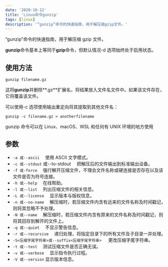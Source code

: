 ```yaml
---
date: '2020-10-12'
title: 'Linux命令gunzip'
tags: [linux]
description: '“gunzip”命令的快速指南，用于解压缩gzip文件。'
---
```


“gunzip”命令的快速指南，用于解压缩 gzip 文件。

**gunzip**命令基本上等同于**gzip**命令，但默认情况-d 选项始终处于启用状态。

## 使用方法

```shell
gunzip filename.gz
```

这将**gunzip**并删除**.gz**扩展名，将结果放入文件名文件中。如果该文件存在，它将覆盖该文件。

可以使用-c 选项使用输出重定向将其提取到其他文件名：

```shell
gunzip -c filename.gz > anotherfilename
```

gunzip 命令可以在 Linux、macOS、WSL 和任何有 UNIX 环境的地方使用

## 参数

- `-a 或--ascii` 　使用 ASCII 文字模式。
- `-c 或--stdout` 或--to-stdout 　把解压后的文件输出到标准输出设备。
- `-f 或-force` 　强行解开压缩文件，不理会文件名称或硬连接是否存在以及该文件是否为符号连接。
- `-h 或--help` 　在线帮助。
- `-l 或--list` 　列出压缩文件的相关信息。
- `-L 或--license` 　显示版本与版权信息。
- `-n 或--no-name` 　解压缩时，若压缩文件内含有远来的文件名称及时间戳记，则将其忽略不予处理。
- `-N 或--name` 　解压缩时，若压缩文件内含有原来的文件名称及时间戳记，则将其回存到解开的文件上。
- `-q 或--quiet` 　不显示警告信息。
- `-r 或--recursive` 　递归处理，将指定目录下的所有文件及子目录一并处理。
- `-S<压缩字尾字符串>或--suffix<压缩字尾字符串> `　更改压缩字尾字符串。
- `-t 或--test` 　测试压缩文件是否正确无误。
- `-v 或--verbose` 　显示指令执行过程。
- `-V 或--version` 显示版本信息。
